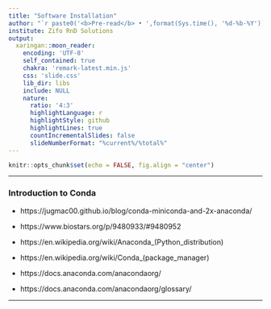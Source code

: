 ---
title: "Software Installation"
author: "`r paste0('<b>Pre-read</b> • ',format(Sys.time(), '%d-%b-%Y'))`"
institute: Zifo RnD Solutions
output:
  xaringan::moon_reader:
    encoding: 'UTF-8'
    self_contained: true
    chakra: 'remark-latest.min.js'
    css: 'slide.css'
    lib_dir: libs
    include: NULL
    nature:
      ratio: '4:3'
      highlightLanguage: r
      highlightStyle: github
      highlightLines: true
      countIncrementalSlides: false
      slideNumberFormat: "%current%/%total%"
---

<!--------------- Only edit title, subtitle & author above this --------------->

```{r}
knitr::opts_chunk$set(echo = FALSE, fig.align = "center")
```

---

### Introduction to Conda

   * https://jugmac00.github.io/blog/conda-miniconda-and-2x-anaconda/
   
   * https://www.biostars.org/p/9480933/#9480952
   
   * https://en.wikipedia.org/wiki/Anaconda_(Python_distribution)
   
   * https://en.wikipedia.org/wiki/Conda_(package_manager)
   
   * https://docs.anaconda.com/anacondaorg/
   
   * https://docs.anaconda.com/anacondaorg/glossary/
   
---